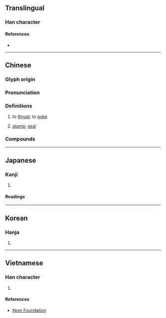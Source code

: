 {{character info/new}}
==Translingual==

===Han character===
{{Han char|rn=62|rad=戈|as=14|sn=18|four=13250|canj=SGI|ids=⿰翟戈}}

====References====
* {{Han ref|kx=0414.240|dkj=11684|dj=0758.150|hdz=21414.040|uh=6233|ud=25139|bh=C257|bd=49751}}

----

==Chinese==
{{zh-forms}}

===Glyph origin===
{{Han etym}}

===Pronunciation===
{{zh-pron
|m=chuō
|m-s=
|c=coek3,cok3,zoek3
|c-t=
|g=
|h=pfs=
|j=
|mb=
|md=
|mn=chhok
|mn-t=
|w=
|x=
|oc=y
|cat=v,n
}}

===Definitions===
{{zh-hanzi}}

# to [[thrust]]; to [[poke]]
#: {{zh-x|我 戳 傷 了 手。|I got my hand stabbed.}}
# [[stamp]]; [[seal]]
#: {{zh-x|蓋 戳子{zi}|to affix a seal}}

===Compounds===
{{zh-der|戳事|戳兒|戳印|戳子|戳得住|戳燈|戳短拳|戳破|戳穿|戳紗|戳肺管子|戳脊梁骨|戳舌|戳記|指指戳戳|郵戳|長戳}}

----

==Japanese==

===Kanji===
{{ja-kanji|grade=|rs=戈14}}

# {{defn|lang=ja|sort=戈14}}

====Readings====
{{ja-readings
|goon=たく
|kanon=たく
|kun=さす, つく}}

----

==Korean==

===Hanja===
{{ko-hanja|hangeul=착|eumhun=|rv=chak|mr=ch'ak|y=chak}}

# {{defn|lang=ko|sort=戈14}}

----

==Vietnamese==

===Han character===
{{vi-hantu|rs=戈14|[[chạc]], [[trộ]]}}

# {{defn|lang=vi|sort=戈14}}

====References====
* [http://nomfoundation.org/common/nom_details.php?codepoint=6233 Nom Foundation]